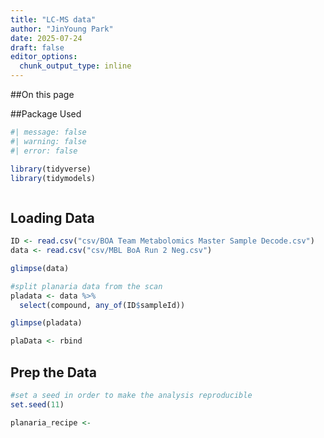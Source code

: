 ```yaml
---
title: "LC-MS data"
author: "JinYoung Park"
date: 2025-07-24
draft: false
editor_options:
  chunk_output_type: inline
---
```


##On this page

##Package Used
```r
#| message: false
#| warning: false
#| error: false

library(tidyverse)
library(tidymodels)



```

## Loading Data
```r
ID <- read.csv("csv/BOA Team Metabolomics Master Sample Decode.csv")
data <- read.csv("csv/MBL BoA Run 2 Neg.csv")

glimpse(data)

#split planaria data from the scan
pladata <- data %>% 
  select(compound, any_of(ID$sampleId))

glimpse(pladata)

plaData <- rbind

```

## Prep the Data
```r
#set a seed in order to make the analysis reproducible
set.seed(11)

planaria_recipe <- 

```

